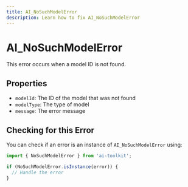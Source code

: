 ```yaml
---
title: AI_NoSuchModelError
description: Learn how to fix AI_NoSuchModelError
---
```


# AI_NoSuchModelError

This error occurs when a model ID is not found.

## Properties

- `modelId`: The ID of the model that was not found
- `modelType`: The type of model
- `message`: The error message

## Checking for this Error

You can check if an error is an instance of `AI_NoSuchModelError` using:

```typescript
import { NoSuchModelError } from 'ai-toolkit';

if (NoSuchModelError.isInstance(error)) {
  // Handle the error
}
```

